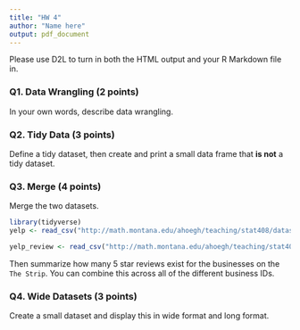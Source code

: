 ```yaml
---
title: "HW 4"
author: "Name here"
output: pdf_document
---
```


Please use D2L to turn in both the HTML output and your R Markdown file in.

### Q1. Data Wrangling (2 points)

In your own words, describe data wrangling.

### Q2. Tidy Data (3 points)

Define a tidy dataset, then create and print a small data frame that __is not__ a tidy dataset.

### Q3. Merge (4 points)

Merge the two datasets.

```r
library(tidyverse)
yelp <- read_csv("http://math.montana.edu/ahoegh/teaching/stat408/datasets/yelp_lasvegas_business.csv")

yelp_review <- read_csv("http://math.montana.edu/ahoegh/teaching/stat408/datasets/yelp_lasvegas_reviews_small.csv")
```

Then summarize how many 5 star reviews exist for the businesses on the `The Strip`. You can combine this across all of the different business IDs.

### Q4. Wide Datasets (3 points)

Create a small dataset and display this in wide format and long format.
